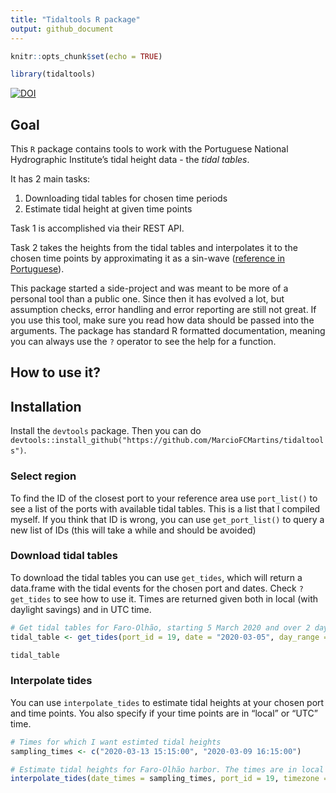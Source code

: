 ```yaml
---
title: "Tidaltools R package"
output: github_document
---
```


```r
knitr::opts_chunk$set(echo = TRUE)

library(tidaltools)
```

[![DOI](https://zenodo.org/badge/DOI/10.5281/zenodo.4562490.svg)](https://doi.org/10.5281/zenodo.4562490)


## Goal

This `R` package contains tools to work with the Portuguese National Hydrographic Institute's tidal height data - the *tidal tables*.

It has 2 main tasks:

1. Downloading tidal tables for chosen time periods
2. Estimate tidal height at given time points


Task 1 is accomplished via their REST API. 

Task 2 takes the heights from the tidal tables and interpolates it to the chosen time points by approximating it as a sin-wave ([reference in Portuguese](https://www.hidrografico.pt/recursos/tabmares/2021/TabelaMares_Capitulo1_Generalidades_2021.pdf)).


This package started a side-project and was meant to be more of a personal tool than a public one. Since then it has evolved a lot, but assumption checks, error handling and error reporting are still not great. If you use this tool, make sure you read how data should be passed into the arguments. The package has standard R formatted documentation, meaning you can always use the `?` operator to see the help for a function. 


## How to use it?

## Installation

Install the `devtools` package. Then you can do `devtools::install_github("https://github.com/MarcioFCMartins/tidaltools")`.

### Select region

To find the ID of the closest port to your reference area use `port_list()` to see a list of the ports with available tidal tables. This is a list that I compiled myself. If you think that ID is wrong, you can use `get_port_list()` to query a new list of IDs (this will take a while and should be avoided)

### Download tidal tables

To download the tidal tables you can use `get_tides`, which will return a data.frame with the tidal events for the chosen port and dates. Check `?get_tides` to see how to use it. Times are returned given both in local (with daylight savings) and in UTC time.

```r
# Get tidal tables for Faro-Olhão, starting 5 March 2020 and over 2 days
tidal_table <- get_tides(port_id = 19, date = "2020-03-05", day_range = 2)

tidal_table
```

### Interpolate tides

You can use `interpolate_tides` to estimate tidal heights at your chosen port and time points. You also specify if your time points are in "local" or "UTC" time. 

```r
# Times for which I want estimted tidal heights
sampling_times <- c("2020-03-13 15:15:00", "2020-03-09 16:15:00")

# Estimate tidal heights for Faro-Olhão harbor. The times are in local time
interpolate_tides(date_times = sampling_times, port_id = 19, timezone = "local")
```



